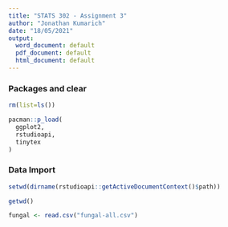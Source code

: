 ```yaml
---
title: "STATS 302 - Assignment 3"
author: "Jonathan Kumarich"
date: "18/05/2021"
output:
  word_document: default
  pdf_document: default
  html_document: default
---
```


### Packages and clear
```r
rm(list=ls())

pacman::p_load(
  ggplot2,
  rstudioapi,
  tinytex
)
```

### Data Import
```r
setwd(dirname(rstudioapi::getActiveDocumentContext()$path))

getwd()

fungal <- read.csv("fungal-all.csv")
```

